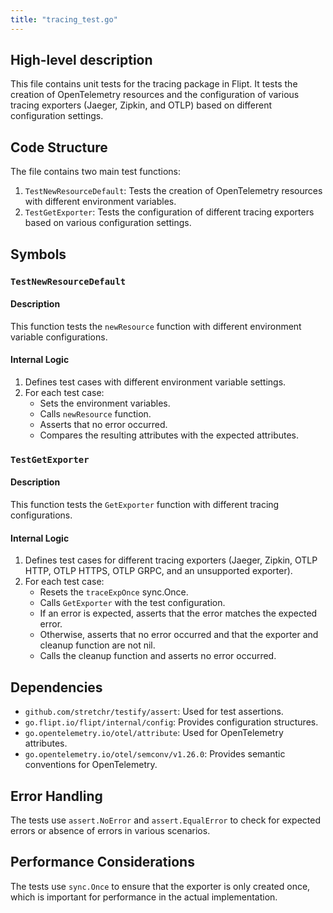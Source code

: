 ```yaml
---
title: "tracing_test.go"
---
```


## High-level description
This file contains unit tests for the tracing package in Flipt. It tests the creation of OpenTelemetry resources and the configuration of various tracing exporters (Jaeger, Zipkin, and OTLP) based on different configuration settings.

## Code Structure
The file contains two main test functions:
1. `TestNewResourceDefault`: Tests the creation of OpenTelemetry resources with different environment variables.
2. `TestGetExporter`: Tests the configuration of different tracing exporters based on various configuration settings.

## Symbols

### `TestNewResourceDefault`
#### Description
This function tests the `newResource` function with different environment variable configurations.

#### Internal Logic
1. Defines test cases with different environment variable settings.
2. For each test case:
   - Sets the environment variables.
   - Calls `newResource` function.
   - Asserts that no error occurred.
   - Compares the resulting attributes with the expected attributes.

### `TestGetExporter`
#### Description
This function tests the `GetExporter` function with different tracing configurations.

#### Internal Logic
1. Defines test cases for different tracing exporters (Jaeger, Zipkin, OTLP HTTP, OTLP HTTPS, OTLP GRPC, and an unsupported exporter).
2. For each test case:
   - Resets the `traceExpOnce` sync.Once.
   - Calls `GetExporter` with the test configuration.
   - If an error is expected, asserts that the error matches the expected error.
   - Otherwise, asserts that no error occurred and that the exporter and cleanup function are not nil.
   - Calls the cleanup function and asserts no error occurred.

## Dependencies
- `github.com/stretchr/testify/assert`: Used for test assertions.
- `go.flipt.io/flipt/internal/config`: Provides configuration structures.
- `go.opentelemetry.io/otel/attribute`: Used for OpenTelemetry attributes.
- `go.opentelemetry.io/otel/semconv/v1.26.0`: Provides semantic conventions for OpenTelemetry.

## Error Handling
The tests use `assert.NoError` and `assert.EqualError` to check for expected errors or absence of errors in various scenarios.

## Performance Considerations
The tests use `sync.Once` to ensure that the exporter is only created once, which is important for performance in the actual implementation.
